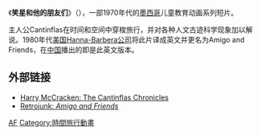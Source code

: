 {{infobox television 
  | show_name = Amigo and Friends
  | image = 
  | caption = Animation still
  | rating = 
  | format = [[動畫|動畫]]
  | runtime =30分鐘
  | creator = 
  | starring = 
  | country = {{MEX}}
  | network = 
  | first_aired = 1980年
  | last_aired = 1982年
  | num_episodes = 52
 | imdb_id = 
|}}

《'''笑星和他的朋友们'''》（{{lang|es|Cantinflas Show}}），一部1970年代的[[墨西哥|墨西哥]]儿童教育动画系列短片。

主人公Cantinflas在时间和空间中穿梭旅行，并对各种人文古迹科学现象加以解说。1980年代[[美国|美国]][[漢納巴伯拉動畫|Hanna-Barbera公司]]将此片译成英文并更名为Amigo and Friends，在[[中国|中国]]播出的即是此英文版本。

==外部链接==
*[http://www.harrymccracken.com/flas.htm Harry McCracken: The Cantinflas Chronicles]
*[http://www.retrojunk.com/details_tvshows/1464-amigo-and-friends/ Retrojunk: ''Amigo and Friends'']

[[Category:系列動畫作品|AF]]
[[Category:時間旅行動畫|Category:時間旅行動畫]]

{{AVG-stub}}